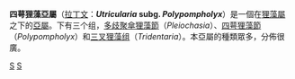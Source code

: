 {{Automatic Taxobox
| image = Utriculariauniflora1web.jpg
| image_caption = [[独花狸藻|独花狸藻]]，[[多歧聚傘狸藻節|多歧聚傘狸藻節]]的成員之一
| subgenus = Polypompholyx
| authority = ([[Lehm.|Lehm.]]) [[P.Taylor|P.Taylor]] 1986
| subdivision_ranks = [[節_(植物學)|節]]
| subdivision = 
[[多歧聚傘狸藻節|多歧聚傘狸藻節]] ''Pleiochasia''<br/>
[[四萼狸藻節|四萼狸藻節]] ''Polypompholyx''<br/>
[[三叉狸藻组|三叉狸藻组]] ''Tridentaria''
}}
'''四萼狸藻亞屬'''（[[拉丁文|拉丁文]]：'''''Utricularia'' subg. ''Polypompholyx'''''）是一個在[[狸藻屬|狸藻屬]]之下的[[亞屬|亞屬]]。下有三个组，[[多歧聚傘狸藻節|多歧聚傘狸藻節]]（''Pleiochasia''）、[[四萼狸藻節|四萼狸藻節]]（''Polypompholyx''）和[[三叉狸藻组|三叉狸藻组]]（''Tridentaria''）。本亞屬的種類眾多，分佈很廣。

{{狸藻属小作品}}
{{狸藻属}}
{{Taxonbar}}
[[Category:狸藻屬|S]]
[[Category:_1986年描述的分类群|S]]
